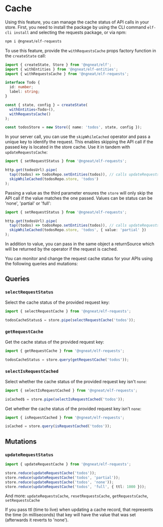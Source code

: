 # Cache

Using this feature, you can manage the cache status of API calls in your store. First, you need to install the package 
by using the CLI command `elf-cli install` and selecting the requests package, or via npm:

```bash
npm i @ngneat/elf-requests
```

To use this feature, provide the `withRequestsCache` props factory function in the `createState` call:

```ts
import { createState, Store } from '@ngneat/elf';
import { withEntities } from '@ngneat/elf-entities';
import { withRequestsCache } from '@ngneat/elf-requests';

interface Todo {
  id: number;
  label: string;
}

const { state, config } = createState(
  withEntities<Todo>(),
  withRequestsCache()
);

const todosStore = new Store({ name: 'todos', state, config });
```

In your server call, you can use the `skipWhileCached` operator and pass a unique key to identify the request. 
This enables skipping the API call if the passed key is located in the store cache. 
Use it in tandem with `updateRequestsCache`:

```ts
import { setRequestStatus } from '@ngneat/elf-requests';

http.get(todosUrl).pipe(
  tap((todos) => todosRepo.setEntities(todos)), // calls updateRequestsCache with the 'todos' key
  skipWhileCached(todosRepo.store, 'todos')
);
```

Passing a value as the third parameter ensures the `store` will only skip the API call if the value matches the 
one passed. Values can be status can be 'none', 'partial' or 'full':

```ts
import { setRequestStatus } from '@ngneat/elf-requests';

http.get(todosUrl).pipe(
  tap((todos) => todosRepo.setEntities(todos)), // calls updateRequestsCache with the 'todos' key
  skipWhileCached(todosRepo.store, 'todos', { value: 'partial' })
);
```

In addition to value, you can pass in the same object a returnSource which will be returned by the operator if the 
request is cached. 

You can monitor and change the request cache status for your APIs using the following queries and mutations:

## Queries

### `selectRequestStatus`

Select the cache status of the provided request key:

```ts
import { selectRequestCache } from '@ngneat/elf-requests';

todosCacheStatus$ = store.pipe(selectRequestCache('todos'));
```

### `getRequestCache`

Get the cache status of the provided request key:

```ts
import { getRequestCache } from '@ngneat/elf-requests';

todosCacheStatus = store.query(getRequestCache('todos'));
```

### `selectIsRequestCached`

Select whether the cache status of the provided request key isn't `none`:

```ts
import { selectIsRequestCached } from '@ngneat/elf-requests';

isCached$ = store.pipe(selectIsRequestCached('todos'));
```

Get whether the cache status of the provided request key isn't `none`:

```ts
import { isRequestCached } from '@ngneat/elf-requests';

isCached = store.query(isRequestCached('todos'));
```

## Mutations

### `updateRequestStatus`

```ts
import { updateRequestCache } from '@ngneat/elf-requests';

store.reduce(updateRequestCache('todos'));
store.reduce(updateRequestCache('todos', 'partial'));
store.reduce(updateRequestCache('todos', 'none'));
store.reduce(updateRequestCache('todos', 'full', { ttl: 1000 }));
```

And more:
`updateRequestsCache`, `resetRequestsCache`, `getRequestsCache`, `setRequestsCache`

If you pass ttl (time to live) when updating a cache record, that represents the time (in milliseconds) that key will 
have the value that was set (afterwards it reverts to 'none').